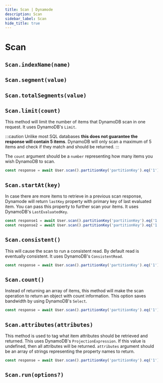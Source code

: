 ```yaml
---
title: Scan | Dynamode
description: Scan
sidebar_label: Scan
hide_title: true
---
```


# Scan

## `Scan.indexName(name)`

## `Scan.segment(value)`

## `Scan.totalSegments(value)`

## `Scan.limit(count)`

This method will limit the number of items that DynamoDB scan in one request. It uses DynamoDB's `Limit`.

:::caution
Unlike most SQL databases **this does not guarantee the response will contain 5 items**. DynamoDB will only scan a maximum of 5 items and check if they match and should be returned.
:::

The `count` argument should be a `number` representing how many items you wish DynamoDB to scan.

```ts
const response = await User.scan().partitionKey('partitionKey').eq('1').limit(10).run(); // Resulting in: `Limit: 10`
```

## `Scan.startAt(key)`

In case there are more items to retrieve in a previous scan response, Dynamode will return `lastKey` property with primary key of last evaluated item. You can pass this property to further scan your items. It uses DynamoDB's `LastEvaluatedKey`.

```ts
const response1 = await User.scan().partitionKey('partitionKey').eq('1').run(); 
const response2 = await User.scan().partitionKey('partitionKey').eq('1').startAt(response1.lastKey).run(); // Resulting in: `LastEvaluatedKey: response1.lastKey`
```

## `Scan.consistent()`

This will cause the scan to run a consistent read. By default read is eventually consistent. It uses DynamoDB's `ConsistentRead`.

```ts
const response = await User.scan().partitionKey('partitionKey').eq('1').consistent().run(); // Resulting in: `ConsistentRead: true`
```

## `Scan.count()`

Instead of returning an array of items, this method will make the scan operation to return an object with count information. This option saves bandwidth by using DynamoDB's `Select`.

```ts
const response = await User.scan().partitionKey('partitionKey').eq('1').count().run(); // Resulting in: `Select: 'COUNT'`
```

## `Scan.attributes(attributes)`

This method is used to tag what item attributes should be retrieved and returned. This uses DynamoDB's `ProjectionExpression`. If this value is undefined, then all attributes will be returned. `attributes` argument should be an array of strings representing the property names to return.

```ts
const response = await User.scan().partitionKey('partitionKey').eq('1').attributes(['username', 'age']).run(); // Resulting in: `ProjectionExpression: 'username, age'`
```

## `Scan.run(options?)`
